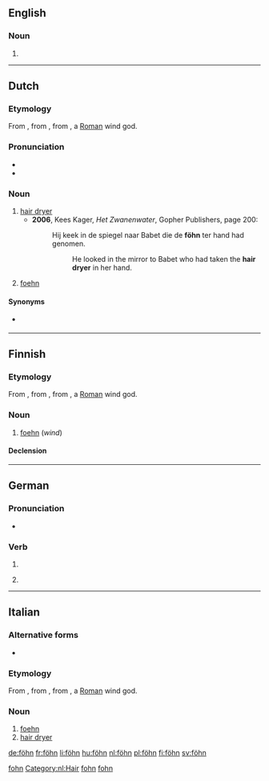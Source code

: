 {{also|Föhn}}
==English==

===Noun===
{{en-noun}}

# {{alternative spelling of|foehn|lang=en}}

[[Category:English terms spelled with Ö|fohn]]

----

==Dutch==
{{was fwotd|2013|January|15|lang=nl}}

===Etymology===
From {{der|nl|de|Föhn}}, from {{der|nl|VL.|*faōnius}}, from {{der|nl|la|Favōnius||[[w:Favonius|Favonius]]}}, a [[Roman]] wind god.

===Pronunciation===
* {{IPA|lang=nl|/føːn/}}
* {{audio|Nl-föhn.ogg|Audio|lang=nl}}

===Noun===
{{nl-noun|m|-s|föhntje}}

# [[hair dryer]]
#* '''2006''', Kees Kager, ''Het Zwanenwater'', Gopher Publishers, page 200:
#*: Hij keek in de spiegel naar Babet die de '''föhn''' ter hand had genomen.
#*:: He looked in the mirror to Babet who had taken the '''hair dryer''' in her hand.
# [[foehn]]

====Synonyms====
* {{sense|hair dryer}} {{l|nl|haardroger}}

[[Category:nl:Hair]]
[[Category:Dutch terms spelled with Ö|fohn]]

----

==Finnish==

===Etymology===
From {{etyl|de|fi}} {{m|de|Föhn}}, from {{etyl|VL.|fi}} {{m|la|*faōnius}}, from {{etyl|la|fi}} {{m|la|Favōnius||[[w:Favonius|Favonius]]}}, a [[Roman]] wind god.

===Noun===
{{fi-noun}}

# [[foehn]] (''wind'')

====Declension====
{{fi-decl-risti|föhn|||ä|i=0}}

----

==German==

===Pronunciation===
* {{IPA|/føːn/|lang=de}}

===Verb===
{{head|de|verb form}}

# {{de-verb form of|föhnen|i|s}}
# {{label|de|informal}} {{de-verb form of|föhnen|1|s|g}}

----

==Italian==

===Alternative forms===
* {{l|it|fohn}}

===Etymology===
From {{etyl|de|it}} {{m|de|Föhn}}, from {{etyl|VL.|it}} {{m|la|*faōnius}}, from {{etyl|la|it}} {{m|la|Favōnius||[[w:Favonius|Favonius]]}}, a [[Roman]] wind god.

===Noun===
{{head|it|noun|g=m|invariable}}

# [[foehn]]
# [[hair dryer]]

[[Category:Italian terms spelled with Ö|fohn]]

[[de:föhn]]
[[fr:föhn]]
[[li:föhn]]
[[hu:föhn]]
[[nl:föhn]]
[[pl:föhn]]
[[fi:föhn]]
[[sv:föhn]]